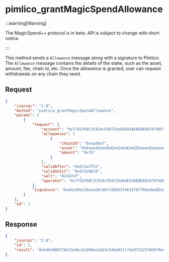 # pimlico_grantMagicSpendAllowance

:::warning[Warning]

The MagicSpend++ protocol is in beta. API is subject to change with short notice.

:::

This method sends a `Allowance` message along with a signature to Pimlico. The `Allowance` message contains the details of the stake, such as the asset, amount, fee, chain id, etc. Once the allowance is granted, user can request withdrawals on any chain they need.


## Request

```json
{
    "jsonrpc": "2.0",
    "method": "pimlico_grantMagicSpendAllowance",
    "params": [
        {
            "request": {
                "account": "0x77d1f68C3C924cFD4732e64E93AEBEA836797485",
                "allowances": [
                    {
                        "chainId": "0xaa36a7",
                        "asset": "0xEeeeeEeeeEeEeeEeEeEeeEEEeeeeEeeeeeeeEEeE",
                        "amount": "0x7b"
                    }
                ],
                "validAfter": "0x672a7f52",
                "validUntil": "0x672e9010",
                "salt": "0x347ef",
                "operator": "0x77d1f68C3C924cFD4732e64E93AEBEA836797485"
            },
            "signature": "0x64cb9e219aaa20c987c985b3f4b32f6779de9ba02e989e5c71262376e7e5fa3c6cac0318218c5e19a7273334d84378d7cdc82ba9ba27f8e7f77c5670fc0dccc11b"
        }
    ],
    "id": 1
}

```

## Response

```json
{
    "jsonrpc": "2.0",
    "id": 1,
    "result": "0x6d6d900776b33a9bcb1099ecbd25c54be017c7de972525f0d9f0edef08ed859f"
}
```
